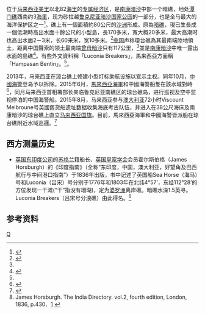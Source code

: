 {{NoteTA|G1=地名}}
{{Infobox Disputed Islands
| plural = yes
| name =琼台礁
| image name = 
| image caption = 
| image size = 
| locator map = {{Location map+|Spratly_Islands|float=center|width=300|caption=琼台礁的位置 
|places=
{{location map~ |Spratly_Islands|marksize=6 |lat=4.983333|long=112.61666|label='''琼台礁''' |position=bottom}}
}}
| map_custom = yes
| native name = 
| native name link = 
| other_names = 
| location = [[南海|南海]]
| coordinates = {{Coord|4|59||N|112|37||E|display=inline,title}}
| archipelago = [[南沙群岛|南沙群岛]][[南康暗沙|南康暗沙]]
| total islands = 
| major islands = 
| area = 
| length =
| width =
| coastline =
| highest mount = 
| elevation =
| country = {{MYS}}
| country admin divisions title = [[马来西亚行政区划|州]]
| country admin divisions = {{Sarawak}}
| country claim = {{PRC}}
| country claim divisions title = [[地級市|地級市]]
| country claim divisions = [[海南省|海南省]][[三沙市|三沙市]]
| country 1 claim = {{ROC}}
| country 1 claim divisions title = 區
| country 1 claim divisions = [[高雄市|高雄市]][[旗津區|旗津區]]
| country divisions title = 
| country divisions = 
| population = 
| population as of = 
| density = 
| ethnic groups = 
| additional info =
}}
{{地区用词|cn=琼台礁|my=文丁破礁|tw=cn|sg=my}}位于[[马来西亚|马来西亚]][[美里|美里]]以北82[[海里|海里]]的[[专属经济区|专属经济区]]，是[[南康暗沙|南康暗沙]]中部一个暗礁，地处[[潭门礁|潭门礁]]西南约3[[海里|海里]]，现为砂拉越[[鲁克尼亚暗沙|鲁克尼亚暗沙国家公园]]的一部分，也是全马最大的海洋保护区之一<ref>{{Cite web|title=Gugusan Beting Patinggi Ali, Taman Negara Marin terbesar di Malaysia|url=https://www.utusanborneo.com.my/2018/09/13/gugusan-beting-patinggi-ali-taman-negara-marin-terbesar-di-malaysia|access-date=2022-02-01|date=2018-09-13|work=www.utusanborneo.com.my|language=ms}}</ref>。礁上有一個面積約80公尺的[[沙洲|沙洲]]形成。原為[[暗礁|暗礁]]，現已生長成一個低潮時高出水面十餘公尺的小型島，長170多米，寬大概20多米，最大高潮时也高出水面2－3米，长60来米，宽10多米。<ref name=":0">{{Cite web|url=http://www.guancha.cn:8080/local/2015_06_10_322087.shtml|title=中国和马来西亚舰艇在南海琼台礁附近对峙|accessdate=2017-07-11|author=朱海舟|date=2015-06-04|publisher=觀察者|archive-date=2018-07-11|archive-url=https://web.archive.org/web/20180711091359/http://www.guancha.cn:8080/local/2015_06_10_322087.shtml|dead-url=no}}</ref>[[中国|中国]]声称瓊台礁為其最南端陸地領土，距离中国聲索的领土最南端[[曾母暗沙|曾母暗沙]]只有117公里，<ref name=":0" />並是[[南康暗沙|南康暗沙]]中唯一露出水面的島礁<ref name=":1">{{Cite journal|title=A Geographical Description of the Spratly Islands and an Account of Hydrographic Surveys Amongst Those Islands|author=David Hancox, Victor Prescott|url=https://www.dur.ac.uk/ibru/publications/download/?id=229|journal=Maritime Briefing|issue=1|doi=|others=|year=1995|volume=6|page=21|pmid=|access-date=2018-07-11|archive-date=2018-02-18|archive-url=https://web.archive.org/web/20180218210954/https://www.dur.ac.uk/ibru/publications/download/?id=229|dead-url=yes}}</ref>。有些外文資料稱「Luconia Breakers」，馬来西亞方面稱「Hampasan Bentin」。<ref name=":1" />。

2013年，马来西亚在琼台礁上修建小型灯标助航设施以宣示主权。同年10月，[[中國海警|中國海警]]登岛予以拆除。2015年6月，[[馬來西亞海軍|馬來西亞海軍]]和中國海警船隻在該水域對峙<ref>{{Cite web |url=http://www.chinatimes.com/realtimenews/20150604005357-260408 |title=中、馬艦艇南海瓊台礁對峙 |access-date=2015-07-27 |archive-date=2018-09-06 |archive-url=https://web.archive.org/web/20180906181543/http://www.chinatimes.com/realtimenews/20150604005357-260408 |dead-url=no }}</ref>，同月马来西亚首相署部长亲临鲁克尼亚南礁区的琼台礁岛，进行巡视及空中监视停泊的中国海警船。2015年8月，马来西亚参与[[澳大利亚|澳大利亚]]72小时Viscount Melbroune号英國舊货船遗址数据收集海底考古队伍，并进入在38公尺海床及南康暗沙的琼台礁上直立[[马来西亚国旗|马来西亚国旗]]。目前，馬來西亞海軍和中國海警皆派船在琼台礁附近水域巡邏。<ref>{{Cite web |url=http://news.seehua.com/?p=88014 |title=船骸遗址考古取证 潜水员插国旗庆国庆 |access-date=2017-03-22 |archive-date=2019-06-07 |archive-url=https://web.archive.org/web/20190607023138/http://news.seehua.com/?p=88014 |dead-url=no }}</ref>

== 西方测量历史 ==
*[[英国东印度公司|英国东印度公司]]的[[苏格兰|苏格兰]]籍船长、[[英国皇家学会|英国皇家学会]]会员霍尔斯伯格（James Horsburgh）的《印度指南》（全称“东印度，中国，澳大利亚，好望角及巴西航行与中间港口指南”）于1836年出版，书中记述了英国船Sea Horse（海马）号和Luconia（吕宋）号分别于1776年和1803年在北纬4°57’，东经112°28’的方位发现一干滩(“干”指没有珊瑚)，定为[[婆罗洲|婆罗洲]]离岸礁。暗礁水深1.5英寻。Luconia Breakers（吕宋号分浪礁）由此得名。<ref>James Horsburgh. The India Directory. vol.2, fourth edition, London, 1836, p.430．[https://books.google.com.tw/books/about/India_Directory_Or_Directions_for_Sailin.html?id=puU2AQAAMAAJ&redir_esc=y] {{Wayback|url=https://books.google.com.tw/books/about/India_Directory_Or_Directions_for_Sailin.html?id=puU2AQAAMAAJ&redir_esc=y |date=20210725075303 }}</ref>

== 参考资料 ==
{{reflist}}

{{South China Sea Islands}}
[[Category:南沙群岛|Q]]